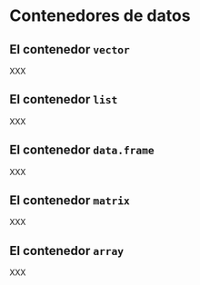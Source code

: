 # Contenedores de datos {#dataType2}

## El contenedor `vector`

XXX

## El contenedor `list`

XXX

## El contenedor `data.frame`

XXX

## El contenedor `matrix`

XXX

## El contenedor `array`

XXX
